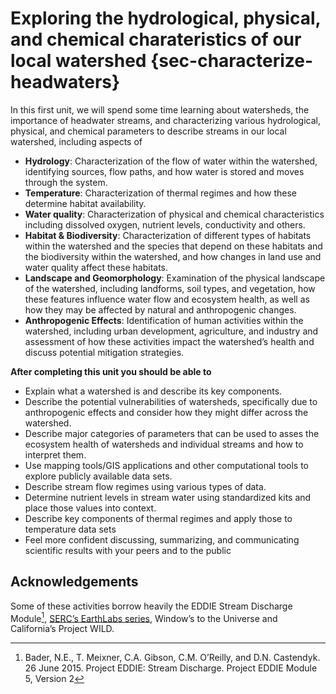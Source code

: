 # Exploring the hydrological, physical, and chemical charateristics of our local watershed {sec-characterize-headwaters}

In this first unit, we will spend some time learning about watersheds, the importance of headwater streams, and characterizing various hydrological, physical, and chemical parameters to describe streams in our local watershed, including aspects of

* **Hydrology**: Characterization of the flow of water within the watershed, identifying sources, flow paths, and how water is stored and moves through the system.
* **Temperature**: Characterization of thermal regimes and how these determine habitat availability.
* **Water quality**: Characterization of physical and chemical characteristics including dissolved oxygen, nutrient levels, conductivity and others.
* **Habitat & Biodiversity**: Characterization of different types of habitats within the watershed and the species that depend on these habitats and the biodiversity within the watershed, and how changes in land use and water quality affect these habitats.
* **Landscape and Geomorphology**: Examination of the physical landscape of the watershed, including landforms, soil types, and vegetation, how these features influence water flow and ecosystem health, as well as how they may be affected by natural and anthropogenic changes.
* **Anthropogenic Effects**: Identification of human activities within the watershed, including urban development, agriculture, and industry and assessment of how these activities impact the watershed’s health and discuss potential mitigation strategies.


**After completing this unit you should be able to**

* Explain what a watershed is and describe its key components.
* Describe the potential vulnerabilities of watersheds, specifically due to anthropogenic effects and consider how they might differ across the watershed.
* Describe major categories of parameters that can be used to asses the ecosystem health of watersheds and individual streams and how to interpret them.
* Use mapping tools/GIS applications and other computational tools to explore publicly available data sets.
* Describe stream flow regimes using various types of data.
* Determine nutrient levels in stream water using standardized kits and place those values into context.
* Describe key components of thermal regimes and apply those to temperature data sets
* Feel more confident discussing, summarizing, and communicating scientific results with your peers and to the public



## Acknowledgements

Some of these activities borrow heavily the EDDIE Stream Discharge Module^[Bader, N.E., T. Meixner, C.A. Gibson, C.M. O'Reilly, and D.N. Castendyk. 26 June 2015. Project EDDIE: Stream Discharge. Project EDDIE Module 5, Version 2], [SERC's EarthLabs series](https://serc.carleton.edu/earthlabs/index.html), Window's to the Universe and California's Project WILD.